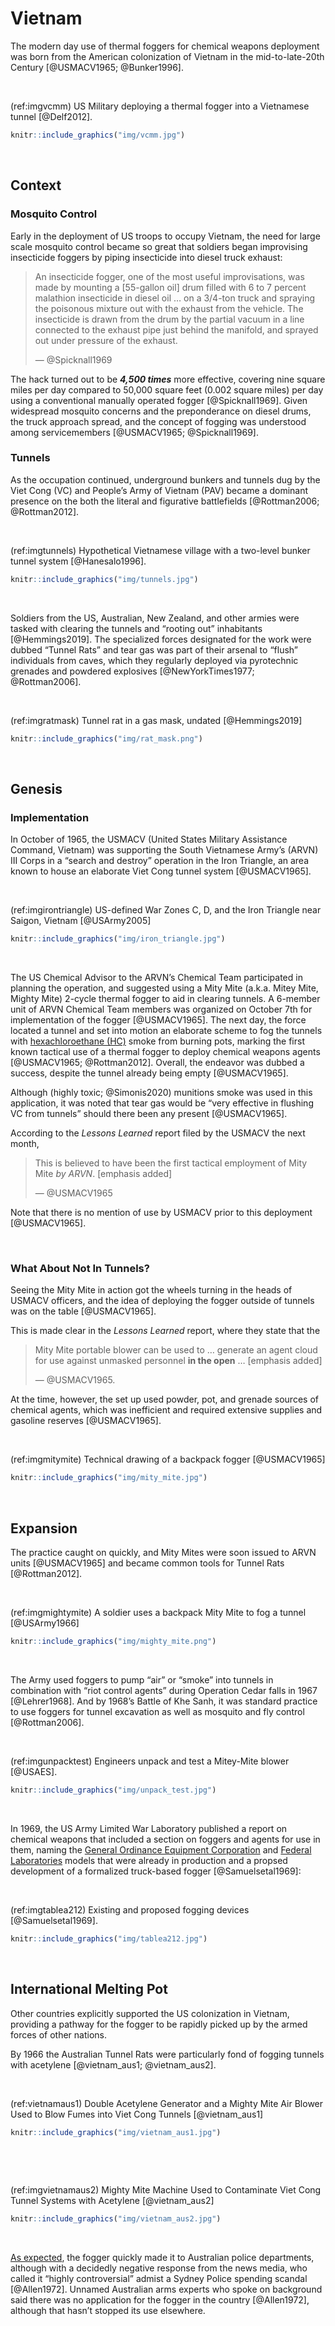 

# Vietnam {#Vietnam}

The modern day use of thermal foggers for chemical weapons deployment was born from the American colonization of Vietnam in the mid-to-late-20th Century [@USMACV1965; @Bunker1996]. 

<br>

(ref:imgvcmm) US Military deploying a thermal fogger into a Vietnamese tunnel [@Delf2012].
  
```r
knitr::include_graphics("img/vcmm.jpg")
```
<br>


## Context

### Mosquito Control

Early in the deployment of US troops to occupy Vietnam, the need for large scale mosquito control became so great that soldiers began improvising insecticide foggers by piping insecticide into diesel truck exhaust:

>  An insecticide fogger, one of the most useful improvisations, was made by mounting a [55-gallon oil] drum filled with 6 to 7 percent malathion insecticide in diesel oil ... on a 3/4-ton truck and spraying the poisonous mixture out with the exhaust from the vehicle. The insecticide is drawn from the drum by the partial vacuum in a line connected to the exhaust pipe just behind the manifold, and sprayed out under pressure of the exhaust. 
>
> --- @Spicknall1969 

The hack turned out to be __*4,500 times*__ more effective, covering nine square miles per day compared to 50,000 square feet (0.002 square miles) per day using a conventional manually operated fogger [@Spicknall1969].
Given widespread mosquito concerns and the preponderance on diesel drums, the truck approach spread, and the concept of fogging was understood among servicemembers [@USMACV1965; @Spicknall1969]. 

### Tunnels 

As the occupation continued, underground bunkers and tunnels dug by the Viet Cong (VC) and People's Army of Vietnam (PAV)  became a dominant presence on the both the literal and figurative battlefields [@Rottman2006; @Rottman2012].

<br>

(ref:imgtunnels) Hypothetical Vietnamese village with a two-level bunker tunnel system [@Hanesalo1996].
  
```r
knitr::include_graphics("img/tunnels.jpg")
```
<br>

Soldiers from the US, Australian, New Zealand, and other armies were tasked with clearing the tunnels and "rooting out" inhabitants [@Hemmings2019].
The specialized forces designated for the work were dubbed "Tunnel Rats" and tear gas was part of their arsenal to "flush" individuals from caves, which they regularly deployed via pyrotechnic grenades and powdered explosives [@NewYorkTimes1977; @Rottman2006].

<br>

(ref:imgratmask) Tunnel rat in a gas mask, undated [@Hemmings2019]
  
```r
knitr::include_graphics("img/rat_mask.png")
```

<br>

## Genesis {#Genesis}

### Implementation {#FirstUse}

In October of 1965, the USMACV (United States Military Assistance Command, Vietnam) was supporting the South Vietnamese Army's (ARVN) III Corps in a "search and destroy" operation in the Iron Triangle, an area known to house an elaborate Viet Cong tunnel system [@USMACV1965].

<br>

(ref:imgirontriangle) US-defined War Zones C, D, and the Iron Triangle near Saigon, Vietnam [@USArmy2005]
  
```r
knitr::include_graphics("img/iron_triangle.jpg")
```

<br>


The US Chemical Advisor to the ARVN's Chemical Team participated in planning the operation, and suggested using a Mity Mite (a.k.a. Mitey Mite, Mighty Mite) 2-cycle thermal fogger to aid in clearing tunnels. 
A 6-member unit of ARVN Chemical Team members was organized on October 7th for implementation of the fogger [@USMACV1965].
The next day, the force located a tunnel and set into motion an elaborate scheme to fog the tunnels with [hexachloroethane (HC)](https://chemicalweaponsresearch.com/hc) smoke from burning pots, marking the first known tactical use of a thermal fogger to deploy chemical weapons agents [@USMACV1965; @Rottman2012].
Overall, the endeavor was dubbed a success, despite the tunnel already being empty [@USMACV1965].

Although (highly toxic; @Simonis2020) munitions smoke was used in this application, it was noted that tear gas would be "very effective in flushing VC from tunnels" should there been any present [@USMACV1965]. 

According to the *Lessons Learned* report filed by the USMACV the next month,

> This is believed to have been the first tactical employment of Mity Mite _by ARVN_. [emphasis added] 
>
> --- @USMACV1965

Note that there is no mention of use by USMACV prior to this deployment [@USMACV1965].


<br>


### What About Not In Tunnels?

Seeing the Mity Mite in action got the wheels turning in the heads of USMACV officers, and the idea of deploying the fogger outside of tunnels was on the table [@USMACV1965].

This is made clear in the *Lessons Learned* report, where they state that the  

> Mity Mite portable blower can be used to ... generate an agent cloud for use against unmasked personnel __in the open__ ... [emphasis added] 
>
> --- @USMACV1965.

At the time, however, the set up used powder, pot, and grenade sources of chemical agents, which was inefficient and required extensive supplies and gasoline reserves [@USMACV1965].

<br>
  
(ref:imgmitymite) Technical drawing of a backpack fogger [@USMACV1965]

```r
    
knitr::include_graphics("img/mity_mite.jpg")
```  

<br>


## Expansion

The practice caught on quickly, and Mity Mites were soon issued to ARVN units [@USMACV1965] and became common tools for Tunnel Rats [@Rottman2012].

<br>
  
(ref:imgmightymite) A soldier uses a backpack Mity Mite to fog a tunnel [@USArmy1966]

```r
       
knitr::include_graphics("img/mighty_mite.png")
``` 
  

<br>

The Army used foggers to pump "air" or "smoke" into tunnels in combination with "riot control agents" during Operation Cedar falls in 1967 [@Lehrer1968]. 
And by 1968's Battle of Khe Sanh, it was standard practice to use foggers for tunnel excavation as well as mosquito and fly control [@Rottman2006]. 

<br>
  
(ref:imgunpacktest) Engineers unpack and test a Mitey-Mite blower [@USAES].

```r
   

knitr::include_graphics("img/unpack_test.jpg")
```     
  

<br>

In 1969, the US Army Limited War Laboratory published a report on chemical weapons that included a section on foggers and agents for use in them, naming the [General Ordinance Equipment Corporation](#GOEC) and [Federal Laboratories](#DefenseTech) models that were already in production and a propsed development of a formalized truck-based fogger [@Samuelsetal1969]:


<br>
  
(ref:imgtablea212) Existing and proposed fogging devices [@Samuelsetal1969].

```r
   

knitr::include_graphics("img/tablea212.jpg")
```     
  

<br>

## International Melting Pot

Other countries explicitly supported the US colonization in Vietnam, providing a pathway for the fogger to be rapidly picked up by the armed forces of other nations.

By 1966 the Australian Tunnel Rats were particularly fond of fogging tunnels with acetylene [@vietnam_aus1; @vietnam_aus2].


<br>
  
(ref:vietnamaus1) Double Acetylene Generator and a Mighty Mite Air Blower Used to Blow Fumes into Viet Cong Tunnels [@vietnam_aus1]

```r
    
knitr::include_graphics("img/vietnam_aus1.jpg")
```     
  

<br>

<br>
  
(ref:imgvietnamaus2) Mighty Mite Machine Used to Contaminate Viet Cong Tunnel Systems with Acetylene [@vietnam_aus2]

```r
    
knitr::include_graphics("img/vietnam_aus2.jpg")
```     
  

<br>

[As expected](#TheReturn), the fogger quickly made it to Australian police departments, although with a decidedly negative response from the news media, who called it "highly controversial" admist a Sydney Police spending scandal [@Allen1972].
Unnamed Australian arms experts who spoke on background said there was no application for the fogger in the country [@Allen1972], although that hasn't stopped its use elsewhere. 